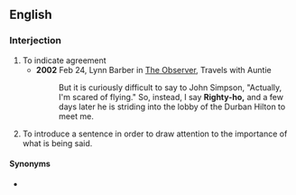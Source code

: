 ==English==

===Interjection===
{{en-interj}}

# To indicate agreement
#* '''2002''' Feb 24, Lynn Barber in [[w:The Observer|The Observer]], Travels with Auntie
#*: But it is curiously difficult to say to John Simpson, "Actually, I'm scared of flying." So, instead, I say '''Righty-ho,''' and a few days later he is striding into the lobby of the Durban Hilton to meet me.
# To introduce a sentence in order to draw attention to the importance of what is being said.

====Synonyms====
* {{l|en|OK}}